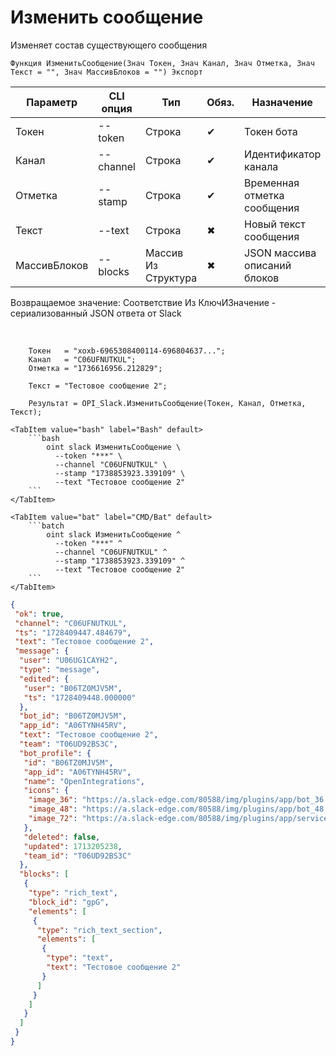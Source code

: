 ﻿---
sidebar_position: 3
---


# Изменить сообщение
 Изменяет состав существующего сообщения



`Функция ИзменитьСообщение(Знач Токен, Знач Канал, Знач Отметка, Знач Текст = "", Знач МассивБлоков = "") Экспорт`

  | Параметр | CLI опция | Тип | Обяз. | Назначение |
  |-|-|-|-|-|
  | Токен | --token | Строка | &#x2714; | Токен бота |
  | Канал | --channel | Строка | &#x2714; | Идентификатор канала |
  | Отметка | --stamp | Строка | &#x2714; | Временная отметка сообщения |
  | Текст | --text | Строка | &#x2716; | Новый текст сообщения |
  | МассивБлоков | --blocks | Массив Из Структура | &#x2716; | JSON массива описаний блоков |

  
  Возвращаемое значение:   Соответствие Из КлючИЗначение - сериализованный JSON ответа от Slack

<br/>




```bsl title="Пример использования для 1С:Предприятие/OneScript"
    Токен   = "xoxb-6965308400114-696804637...";
    Канал   = "C06UFNUTKUL";
    Отметка = "1736616956.212829";

    Текст = "Тестовое сообщение 2";

    Результат = OPI_Slack.ИзменитьСообщение(Токен, Канал, Отметка, Текст);
```
    

 <Tabs>
  
    <TabItem value="bash" label="Bash" default>
        ```bash
            oint slack ИзменитьСообщение \
              --token "***" \
              --channel "C06UFNUTKUL" \
              --stamp "1738853923.339109" \
              --text "Тестовое сообщение 2"
        ```
    </TabItem>
  
    <TabItem value="bat" label="CMD/Bat" default>
        ```batch
            oint slack ИзменитьСообщение ^
              --token "***" ^
              --channel "C06UFNUTKUL" ^
              --stamp "1738853923.339109" ^
              --text "Тестовое сообщение 2"
        ```
    </TabItem>
</Tabs>


```json title="Результат"
{
 "ok": true,
 "channel": "C06UFNUTKUL",
 "ts": "1728409447.484679",
 "text": "Тестовое сообщение 2",
 "message": {
  "user": "U06UG1CAYH2",
  "type": "message",
  "edited": {
   "user": "B06TZ0MJV5M",
   "ts": "1728409448.000000"
  },
  "bot_id": "B06TZ0MJV5M",
  "app_id": "A06TYNH45RV",
  "text": "Тестовое сообщение 2",
  "team": "T06UD92BS3C",
  "bot_profile": {
   "id": "B06TZ0MJV5M",
   "app_id": "A06TYNH45RV",
   "name": "OpenIntegrations",
   "icons": {
    "image_36": "https://a.slack-edge.com/80588/img/plugins/app/bot_36.png",
    "image_48": "https://a.slack-edge.com/80588/img/plugins/app/bot_48.png",
    "image_72": "https://a.slack-edge.com/80588/img/plugins/app/service_72.png"
   },
   "deleted": false,
   "updated": 1713205238,
   "team_id": "T06UD92BS3C"
  },
  "blocks": [
   {
    "type": "rich_text",
    "block_id": "gpG",
    "elements": [
     {
      "type": "rich_text_section",
      "elements": [
       {
        "type": "text",
        "text": "Тестовое сообщение 2"
       }
      ]
     }
    ]
   }
  ]
 }
}
```
